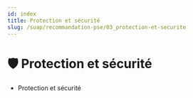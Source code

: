 ---
id: index
title: Protection et sécurité
slug: /suap/recommandation-pse/03_protection-et-securite
---


# 🛡️ Protection et sécurité

- <Link to="/docs/suap/protection-et-securite">Protection et sécurité</Link>
